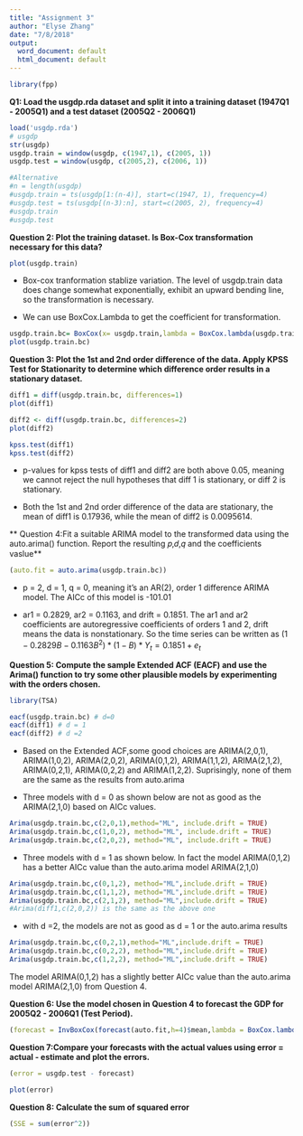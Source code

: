 ```yaml
---
title: "Assignment 3"
author: "Elyse Zhang"
date: "7/8/2018"
output:
  word_document: default
  html_document: default
---
```

```r
library(fpp)
```

**Q1: Load the usgdp.rda dataset and split it into a training dataset (1947Q1 - 2005Q1) and a test dataset (2005Q2 - 2006Q1)**
```r
load('usgdp.rda')
# usgdp
str(usgdp)
usgdp.train = window(usgdp, c(1947,1), c(2005, 1))
usgdp.test = window(usgdp, c(2005,2), c(2006, 1))
```

```r
#Alternative
#n = length(usgdp)
#usgdp.train = ts(usgdp[1:(n-4)], start=c(1947, 1), frequency=4)
#usgdp.test = ts(usgdp[(n-3):n], start=c(2005, 2), frequency=4)
#usgdp.train
#usgdp.test
```

**Question 2: Plot the training dataset. Is Box-Cox transformation necessary for this data?**
```r
plot(usgdp.train)
```

* Box-cox tranformation stablize variation. The level of usgdp.train data does change somewhat exponentially, exhibit an upward bending line, so the transformation is necessary.

* We can use BoxCox.Lambda to get the coefficient for transformation.

```r
usgdp.train.bc= BoxCox(x= usgdp.train,lambda = BoxCox.lambda(usgdp.train))
plot(usgdp.train.bc)
```

**Question 3: Plot the 1st and 2nd order difference of the data. Apply KPSS Test for Stationarity to determine which difference order results in a stationary dataset.**

```r
diff1 = diff(usgdp.train.bc, differences=1)
plot(diff1)
```

```r
diff2 <- diff(usgdp.train.bc, differences=2)
plot(diff2)
```

```r
kpss.test(diff1)
kpss.test(diff2)
```

* p-values for kpss tests of diff1 and diff2 are both above 0.05, meaning we cannot reject the null hypotheses that diff 1 is stationary, or diff 2 is stationary.

* Both the 1st and 2nd order difference of the data are stationary, the mean of diff1 is 0.17936, while the mean of diff2 is 0.0095614.

** Question 4:Fit a suitable ARIMA model to the transformed data using the auto.arima() function. Report the resulting 𝑝,𝑑,𝑞 and the coefficients vaslue**

```r
(auto.fit = auto.arima(usgdp.train.bc))
```

* p = 2, d = 1, q = 0, meaning it's an AR(2), order 1 difference ARIMA model. The AICc of this model is -101.01

* ar1 = 0.2829, ar2 = 0.1163, and drift = 0.1851. The ar1 and ar2 coefficients are autoregressive coefficients of orders 1 and 2, drift means the data is nonstationary. So the time series can be written as $(1-0.2829B - 0.1163B^{2}) * (1-B) * Y_{t} = 0.1851 + e_{t}$


**Question 5: Compute the sample Extended ACF (EACF) and use the Arima() function to try some other plausible models by experimenting with the orders chosen.**
```r
library(TSA)
```

```r
eacf(usgdp.train.bc) # d=0
eacf(diff1) # d = 1
eacf(diff2) # d =2
```

* Based on the Extended ACF,some good choices are ARIMA(2,0,1), ARIMA(1,0,2), ARIMA(2,0,2), ARIMA(0,1,2), ARIMA(1,1,2), ARIMA(2,1,2), ARIMA(0,2,1), ARIMA(0,2,2) and ARIMA(1,2,2). Suprisingly, none of them are the same as the results from auto.arima

* Three models with d = 0 as shown below are not as good as the ARIMA(2,1,0) based on AICc values.

```r
Arima(usgdp.train.bc,c(2,0,1),method="ML", include.drift = TRUE)
Arima(usgdp.train.bc,c(1,0,2), method="ML", include.drift = TRUE)
Arima(usgdp.train.bc,c(2,0,2), method="ML", include.drift = TRUE)
```


* Three models with d = 1 as shown below. In fact the model ARIMA(0,1,2) has a better AICc value than the auto.arima model ARIMA(2,1,0)
```r
Arima(usgdp.train.bc,c(0,1,2), method="ML",include.drift = TRUE)
Arima(usgdp.train.bc,c(1,1,2), method="ML",include.drift = TRUE)
Arima(usgdp.train.bc,c(2,1,2), method="ML",include.drift = TRUE)
#Arima(diff1,c(2,0,2)) is the same as the above one
```

* with d =2, the models are not as good as d = 1 or the auto.arima results

```r
Arima(usgdp.train.bc,c(0,2,1),method="ML",include.drift = TRUE)
Arima(usgdp.train.bc,c(0,2,2), method="ML",include.drift = TRUE)
Arima(usgdp.train.bc,c(1,2,2), method="ML",include.drift = TRUE)
```

The model ARIMA(0,1,2) has a slightly better AICc value than the auto.arima model ARIMA(2,1,0) from Question 4.

**Question 6: Use the model chosen in Question 4 to forecast the GDP for 2005Q2 - 2006Q1 (Test Period).**

```r
(forecast = InvBoxCox(forecast(auto.fit,h=4)$mean,lambda = BoxCox.lambda(usgdp.train)))
```

**Question 7:Compare your forecasts with the actual values using error = actual - estimate and plot the errors.**
```r
(error = usgdp.test - forecast)

plot(error)
```

**Question 8: Calculate the sum of squared error**
```r
(SSE = sum(error^2))
```



















